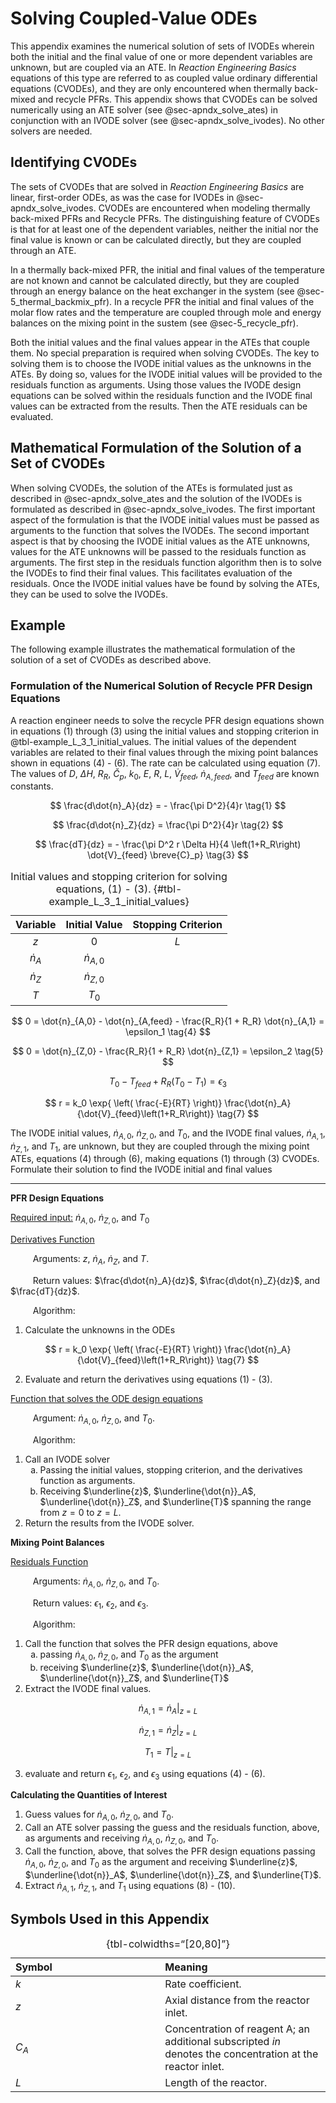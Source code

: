 # Solving Coupled-Value ODEs {#sec-apndx_solve_cvodes}

This appendix examines the numerical solution of sets of IVODEs wherein both the initial and the final value of one or more dependent variables are unknown, but are coupled via an ATE. In *Reaction Engineering Basics* equations of this type are referred to as coupled value ordinary differential equations (CVODEs), and they are only encountered when thermally back-mixed and recycle PFRs. This appendix shows that CVODEs can be solved numerically using an ATE solver (see @sec-apndx_solve_ates) in conjunction with an IVODE solver (see @sec-apndx_solve_ivodes). No other solvers are needed.

## Identifying CVODEs

The sets of CVODEs that are solved in *Reaction Engineering Basics* are linear, first-order ODEs, as was the case for IVODEs in @sec-apndx_solve_ivodes. CVODEs are encountered when modeling thermally back-mixed PFRs and Recycle PFRs. The distinguishing feature of CVODEs is that for at least one of the dependent variables, neither the initial nor the final value is known or can be calculated directly, but they are coupled through an ATE.

In a thermally back-mixed PFR, the initial and final values of the temperature are not known and cannot be calculated directly, but they are coupled through an energy balance on the heat exchanger in the system (see @sec-5_thermal_backmix_pfr). In a recycle PFR the initial and final values of the molar flow rates and the temperature are coupled through mole and energy balances on the mixing point in the sustem (see @sec-5_recycle_pfr).

Both the initial values and the final values appear in the ATEs that couple them. No special preparation is required when solving CVODEs. The key to solving them is to choose the IVODE initial values as the unknowns in the ATEs. By doing so, values for the IVODE initial values will be provided to the residuals function as arguments. Using those values the IVODE design equations can be solved within the residuals function and the IVODE final values can be extracted from the results. Then the ATE residuals can be evaluated.

## Mathematical Formulation of the Solution of a Set of CVODEs

When solving CVODEs, the solution of the ATEs is formulated just as described in @sec-apndx_solve_ates and the solution of the IVODEs is formulated as described in @sec-apndx_solve_ivodes. The first important aspect of the formulation is that the IVODE initial values must be passed as arguments to the function that solves the IVODEs. The second important aspect is that by choosing the IVODE initial values as the ATE unknowns, values for the ATE unknowns will be passed to the residuals function as arguments. The first step in the residuals function algorithm then is to solve the IVODEs to find their final values. This facilitates evaluation of the residuals. Once the IVODE initial values have be found by solving the ATEs, they can be used to solve the IVODEs.

## Example

The following example illustrates the mathematical formulation of the solution of a set of CVODEs as described above.

### Formulation of the Numerical Solution of Recycle PFR Design Equations

A reaction engineer needs to solve the recycle PFR design equations shown in equations (1) through (3) using the initial values and stopping criterion in @tbl-example_L_3_1_initial_values. The initial values of the dependent variables are related to their final values through the mixing point balances shown in equations (4) - (6). The rate can be calculated using equation (7). The values of $D$, $\Delta H$, $R_R$, $\breve{C}_p$, $k_0$, $E$, $R$, $L$, $\dot{V}_{feed}$, $\dot{n}_{A,feed}$, and $T_{feed}$ are known constants.

$$
\frac{d\dot{n}_A}{dz} = - \frac{\pi D^2}{4}r \tag{1}
$$

$$
\frac{d\dot{n}_Z}{dz} = \frac{\pi D^2}{4}r \tag{2}
$$

$$
\frac{dT}{dz} = - \frac{\pi D^2 r \Delta H}{4 \left(1+R_R\right) \dot{V}_{feed} \breve{C}_p} \tag{3}
$$

| Variable | Initial Value | Stopping Criterion |
|:------:|:-------:|:-------:|
| $z$ | $0$ | $L$ |
| $\dot{n}_A$ | $\dot{n}_{A,0}$ | |
| $\dot{n}_Z$ | $\dot{n}_{Z,0}$ | |
| $T$ | $T_0$ | |
  
: Initial values and stopping criterion for solving  equations, (1) - (3). {#tbl-example_L_3_1_initial_values}

$$
0 = \dot{n}_{A,0} - \dot{n}_{A,feed} - \frac{R_R}{1 + R_R} \dot{n}_{A,1} = \epsilon_1 \tag{4}
$$

$$
0 = \dot{n}_{Z,0} - \frac{R_R}{1 + R_R} \dot{n}_{Z,1} = \epsilon_2 \tag{5}
$$

$$
T_0 - T_{feed} + R_R \left( T_0 - T_1 \right) = \epsilon_3 \tag{6}
$$

$$
r = k_0 \exp{ \left( \frac{-E}{RT} \right)} \frac{\dot{n}_A}{\dot{V}_{feed}\left(1+R_R\right)} \tag{7}
$$

The IVODE initial values, $\dot{n}_{A,0}$, $\dot{n}_{Z,0}$, and $T_0$, and the IVODE final values, $\dot{n}_{A,1}$, $\dot{n}_{Z,1}$, and $T_1$, are unknown, but they are coupled through the mixing point ATEs, equations (4) through (6), making equations (1) through (3) CVODEs. Formulate their solution to find the IVODE initial and final values

---

**PFR Design Equations**

[Required input:]{.underline} $\dot{n}_{A,0}$, $\dot{n}_{Z,0}$, and $T_0$

[Derivatives Function]{.underline}

$\qquad$ Arguments: $z$, $\dot{n}_A$, $\dot{n}_Z$, and $T$.

$\qquad$ Return values: $\frac{d\dot{n}_A}{dz}$, $\frac{d\dot{n}_Z}{dz}$, and $\frac{dT}{dz}$.

$\qquad$ Algorithm:

1. Calculate the unknowns in the ODEs

$$
r = k_0 \exp{ \left( \frac{-E}{RT} \right)} \frac{\dot{n}_A}{\dot{V}_{feed}\left(1+R_R\right)} \tag{7}
$$

2. Evaluate and return the derivatives using equations (1) - (3).

[Function that solves the ODE design equations]{.underline}

$\qquad$ Argument: $\dot{n}_{A,0}$, $\dot{n}_{Z,0}$, and $T_0$.

$\qquad$ Algorithm:

1. Call an IVODE solver
    a. Passing the initial values, stopping criterion, and the derivatives function as arguments.
    b. Receiving $\underline{z}$, $\underline{\dot{n}}_A$, $\underline{\dot{n}}_Z$, and $\underline{T}$ spanning the range from $z=0$ to $z=L$.
2. Return the results from the IVODE solver.

**Mixing Point Balances**

[Residuals Function]{.underline}

$\qquad$ Arguments: $\dot{n}_{A,0}$, $\dot{n}_{Z,0}$, and $T_0$.

$\qquad$ Return values: $\epsilon_1$, $\epsilon_2$, and $\epsilon_3$.

$\qquad$ Algorithm:

1. Call the function that solves the PFR design equations, above
    a. passing $\dot{n}_{A,0}$, $\dot{n}_{Z,0}$, and $T_0$ as the argument
    b. receiving $\underline{z}$, $\underline{\dot{n}}_A$, $\underline{\dot{n}}_Z$, and $\underline{T}$
2. Extract the IVODE final values.

$$
\dot{n}_{A,1} = \dot{n}_A \big \vert_{z=L} \tag{8}
$$

$$
\dot{n}_{Z,1} = \dot{n}_Z \big \vert_{z=L} \tag{9}
$$

$$
T_1 = T \big \vert_{z=L} \tag{10}
$$

3. evaluate and return $\epsilon_1$, $\epsilon_2$, and $\epsilon_3$ using equations (4) - (6).

**Calculating the Quantities of Interest**

1. Guess values for $\dot{n}_{A,0}$, $\dot{n}_{Z,0}$, and $T_0$.
2. Call an ATE solver passing the guess and the residuals function, above, as arguments and receiving $\dot{n}_{A,0}$, $\dot{n}_{Z,0}$, and $T_0$.
3. Call the function, above, that solves the PFR design equations passing $\dot{n}_{A,0}$, $\dot{n}_{Z,0}$, and $T_0$ as the argument and receiving $\underline{z}$, $\underline{\dot{n}}_A$, $\underline{\dot{n}}_Z$, and $\underline{T}$.
4. Extract $\dot{n}_{A,1}$, $\dot{n}_{Z,1}$, and $T_1$ using equations (8) - (10).

## Symbols Used in this Appendix

| Symbol | Meaning |
|:-------|:--------|
| $k$ | Rate coefficient.|
| $z$ | Axial distance from the reactor inlet. |
| $C_A$ | Concentration of reagent A; an additional subscripted $in$ denotes the concentration at the reactor inlet. |
| $L$ | Length of the reactor. |

: {tbl-colwidths="[20,80]"}